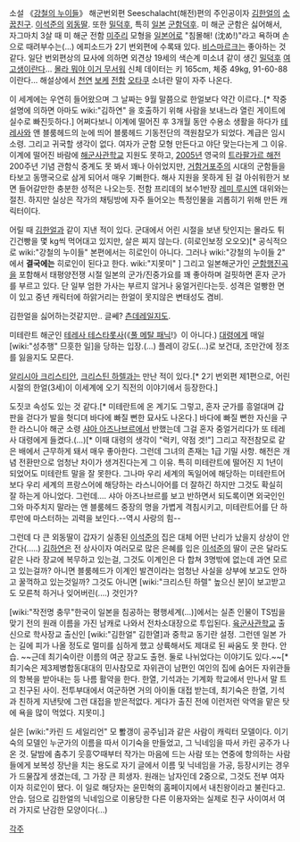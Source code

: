 소설 《[[강철의 누이들]]》 해군번외편 Seeschalacht(해전)편의 주인공이자 [[김한얼]]의 [[소꿉친구]]. [[이석준]]의 [[외동딸]].
또한 [[밀덕후]], 특히 [[일본]] [[군함]]덕후. 미 해군 군함은 싫어해서, 자그마치 3살 때 미 해군 전함 [[미주리]] 모형을 [[일본어]]로 "침몰해! (沈め!)"라고 욕하며 손으로 때려부수는(...) 에피소드가 2기 번외편에 수록돼 있다. [[비스마르크]]는 좋아하는 것 같다. 일단 번외편상의 묘사에 의하면 외견상 19세의 색슨계 미소녀 같이 생긴 [[밀덕후]] [[여고생]]이란다... [[몰라 뭐야 이거 무서워]] 신체 데이터는 키 165cm, 체중 49kg, 91-60-88이란다... 해설상에서 [[천연]] [[보케]] [[전함]] [[오타쿠]] 소녀란 말이 자주 나온다.

이 세계에는 우연히 들어왔으며 그 날짜는 9월 말쯤으로 한얼보다 약간 이르다..[* 작중 설명에 의하면 아마도 wiki:"김하연" 을 호출하기 위해 사람을 보내느라 열린 게이트에 실수로 빠진듯하다.] 어쩌다보니 이계에 떨어진 후 3개월 동안 수용소 생활을 하다가 [[테레사]]와 앤 블룸헤드의 눈에 띄어 블룸헤드 기동전단의 객원참모가 되었다. 계급은 임시 소령. 그리고 귀국할 생각이 없다. 여자가 군함 모형 만든다고 야단 맞는다는게 그 이유. 
이계에 떨어진 바람에 [[해군사관학교]] 지원도 못하고, [[2005년]] 영국의 [[트라팔가르 해전]] 200주년 기념 관함식 중계도 못 봐서 꽤나 아쉬었지만, [[거함거포주의]] 시대의 군함들을 타보고 동맹국으로 삼게 되어서 매우 기뻐한다. 해사 지원을 못하게 된 걸 아쉬워한거 보면 들어갈만한 충분한 성적은 나오는듯.
전함 프리데의 보수1반장 [[레미 루시엔]] 대위와는 절친.
하지만 실상은 작가의 채팅방에 자주 들어오는 특정인물을 괴롭히기 위해 만든 캐릭터이다.

어릴 때 [[김한얼]]과 같이 지낸 적이 있다. 군대에서 어린 시절을 보낸 탓인지는 몰라도 튀긴건빵을 몇 kg씩 먹어대고 있지만, 살은 찌지 않는다. (히로인보정 오오오)[* 공식적으로 wiki:"강철의 누이들" 본편에서는 히로인이 아니다. 그러나 wiki:"강철의 누이들 2" 에서 '''결국에는''' 히로인이 된다고 한다. wiki:"지못미" ] 그리고 일본해군가인 [[군함행진곡]]을 포함해서 태평양전쟁 시절 일본의 군가/진중가요를 꽤 좋아하며 걸핏하면 혼자 군가를 부르고 있다. 단 일부 엄한 가사는 부르지 않거나 웅얼거린다는듯. 성격은 얼빵한 면이 있고 중년 캐릭터에 하앍거리는 한얼이 못지않은 변태성도 겸비.

김한얼을 싫어하는것같지만.. 글쎄? [[츤데레]]일지도.

미테란트 해군인 [[테레사 테스타롯사]](《[[풀 메탈 패닉]]!》이 아니다.) [[대령]]에게 매일 [wiki:"성추행" 므흣한 일]을 당하는 입장.(...) 플레이 강도(...)로 보건대, 조만간에 정조를 잃을지도 모른다.

[[알리시아 크리스티안]], [[크리스틴 하렐]]과는 만난 적이 있다.[* 2기 번외편 제1편으로, 어린 시절의 한얼(3세)이 이세계에 오기 직전의 이야기에서 등장한다.]

도짓코 속성도 있는 것 같다.[* 미테란트에 온 계기도 그렇고, 혼자 군가를 흥얼대며 갑판을 걷다가 발을 헛디뎌 바다에 빠질 뻔한 묘사도 나온다.]
바다에 빠질 뻔한 자신을 구한 라스니아 해군 소령 [[샤아 아즈나브르]]에서 반했는데 그걸 혼자 중얼거리다가 또 테레사 대령에게 들켰다.(...)[* 이때 대령의 생각이 "럭키, 약점 겟!"] 그리고 작전참모로 같은 배에서 근무하게 돼서 매우 좋아한다.
그런데 그녀의 존재는 1급 기밀 사항. 해전은 개념 전환만으로 엄청난 차이가 생겨진다는게 그 이유. 특히 미테란트에 떨어진 지 1년이 되었어도 미테란트 말을 잘 못한다. 그나마 우리 세계의 독일어에 해당하는 미테란트어보다 우리 세계의 프랑스어에 해당하는 라스니아어를 더 잘하긴 하지만 그것도 확실히 잘 하는게 아니었다. 그런데....
샤아 아즈나브르를 보고 반하면서 되도록이면 외국인인 그와 마주치지 말라는 앤 블룸헤드 중장의 명을 가볍게 격침시키고, 미테란트어를 단 하루만에 마스터하는 괴력을 보인다.--역시 사랑의 힘--

그런데 다 큰 외동딸이 갑자기 실종된 [[이석준]]의 집은 대체 어떤 난리가 났을지 상상이 안간다(.....) [[김하연]]은 전 상사이자 여러모로 많은 은혜를 입은 [[이석준]]의 딸이 군은 달라도 같은 나라 장교에 복무하고 있는걸, 그것도 이계인은 다 합쳐 3명밖에 없는데 과연 모르고 있는걸까? 아니면 블룸헤드가 이계인 발견이라는 엄청난 사실을 상부에 보고도 안하고 꿀꺽하고 있는것일까? 그것도 아니면 [wiki:"크리스틴 하렐" 높으신 분]이 보고받고도 모른척 하거나 잊어버린(....) 것인가?

[wiki:"작전명 충무"한국이 일본을 침공하는 평행세계(...)]에서는 실존 인물이 TS빔을 맞기 전의 원래 이름을 가진 남캐로 나와서 전차소대장으로 투입된다. [[육군사관학교]] 출신으로 학사장교 출신인 [wiki:"김한얼" 김한열]과 중학교 동기란 설정. 그런덴 일본 가는 길에 피가 나올 정도로 멀미를 심하게 했고 상륙해서도 제대로 된 싸움도 못 한다. 안습. ~~근데 최기숙이란 이름의 여군 장교도 출현. 둘로 나뉘었다는 이야기도 있다.~~[* 최기숙은 제3제병합동대대의 민사참모로 자위관이 남편인 여인의 집에 숨어든 자위관들의 항복을 받아내는 등 나름 활약을 한다. 한열, 기석과는 기계화 학교에서 만나서 말 트고 친구된 사이. 전투부대에서 여군하면 거의 아이돌 대접 받는데, 최기숙은 한열, 기석과 친하게 지낸탓에 그런 대접을 받은적없다. 게다가 출진 전에 이런저런 악역을 맡은 탓에 욕을 많이 먹었다. 지못미.]

실은 [wiki:"카린 드 세일리언" 모 뽤갱이 공주님]과 같은 사람이 캐릭터 모델이다. 이기숙의 모델인 누군가의 이름을 따서 이기숙을 만들었고, 그 닉네임을 따서 카린 공주가 나온 것. 달밤에 춤추기 웃흥♡때부터 작가는 마음에 드는 사람 또는 연중에 항의하는 사람들에게 보복성 장난을 치는 용도로 자기 글에서 이름 및 닉네임을 가공, 등장시키는 경우가 드물잖게 생겼는데, 그 가장 큰 희생자. 원래는 남자인데 2중으로, 그것도 전부 여자이자 히로인이 됐다. 이 일로 해당자는 윤민혁의 홈페이지에서 내친왕이라고 불린다고. 안습. 덤으로 김한얼의 닉네임으로 이용당한 다른 이용자와는 실제로 친구 사이여서 여러 가지로 난감한 모양이다(...)

[[각주]]
